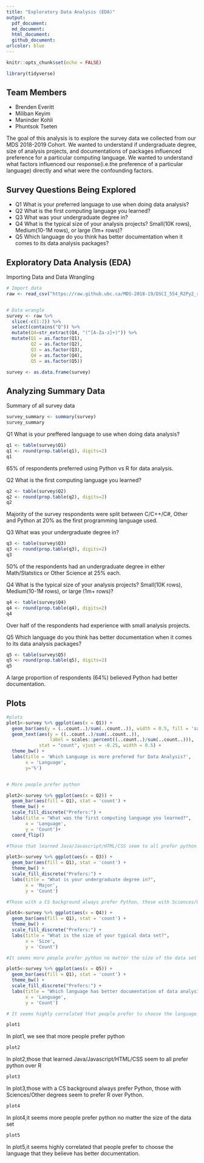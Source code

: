 ```yaml
---
title: "Exploratory Data Analysis (EDA)"
output:
  pdf_document:
  md_document: 
  html_document:
  github_document: 
urlcolor: blue
---
```


```r
knitr::opts_chunk$set(echo = FALSE)
```

```r
library(tidyverse)
```



## Team Members
- Brenden Everitt 
- Miliban Keyim  
- Maninder Kohli 
- Phuntsok Tseten  

The goal of this analysis is to explore the survey data we collected from our MDS 2018-2019 Cohort. We wanted to understand  if undergraduate degree, size of analysis projects, and documentations of packages influenced preference for a particular computing language. We wanted to understand what factors influenced our response(i.e.the preference of a particular language) directly and what were the confounding factors. 


## Survey Questions Being Explored

  - Q1 What is your preferred language to use when doing data analysis?
  - Q2 What is the first computing language you learned?
  - Q3 What was your undergraduate degree in?
  - Q4 What is the typical size of your analysis projects? Small(10K rows), Medium(10-1M rows), or large (1m+ rows)?
  - Q5 Which language do you think has better documentation when it comes to its data analysis packages?


## Exploratory Data Analysis (EDA)

Importing Data and Data Wrangling

```r
# Import data
raw <- read_csv("https://raw.github.ubc.ca/MDS-2018-19/DSCI_554_R2Py2_results/master/DSCI_554_R2Py2.csv?token=AAAGiR15X4PWpGVkb0ojAtjTWSq1Sppwks5csTi9wA%3D%3D")


# Data wrangle 
survey <- raw %>% 
  slice(-c(1:2)) %>% 
  select(contains("Q")) %>% 
  mutate(Q4=str_extract(Q4, "(^[A-Za-z]+)")) %>% 
  mutate(Q1 = as.factor(Q1),
         Q2 = as.factor(Q2),
         Q3 = as.factor(Q3),
         Q4 = as.factor(Q4),
         Q5 = as.factor(Q5))

survey <- as.data.frame(survey)
```

## Analyzing Summary Data

Summary of all survey data 
```r
survey_summary <- summary(survey)
survey_summary

```

Q1 What is your preffered language to use when doing data analysis?
```r

q1 <- table(survey$Q1)
q1 <- round(prop.table(q1), digits=2)
q1  

```
65% of respondents preferred using Python vs R for data analysis. 


Q2 What is the first computing language you learned?
```r

q2 <- table(survey$Q2)
q2 <- round(prop.table(q2), digits=2)
q2  

```
Majority of the survey respondents were split between C/C++/C#, Other and Python at 20% as the first programming language used.


Q3 What was your undergraduate degree in?
```r

q3 <- table(survey$Q3)
q3 <- round(prop.table(q3), digits=2)
q3  

```
50% of the respondents had an undergraduate degree in either Math/Statstics or Other Science at 25% each.


Q4 What is the typical size of your analysis projects? Small(10K rows), Medium(10-1M rows), or large (1m+ rows)?
```r

q4 <- table(survey$Q4)
q4 <- round(prop.table(q4), digits=2)
q4  

```
Over half of the respondents had experience with small analysis projects.


Q5 Which language do you think has better documentation when it comes to its data analysis packages?
```r

q5 <- table(survey$Q5)
q5 <- round(prop.table(q5), digits=2)
q5  

```
A large proportion of respondents (64%) believed Python had better documentation.




## Plots



```r
#plots
plot1<-survey %>% ggplot(aes(x = Q1)) +
  geom_bar(aes(y = (..count..)/sum(..count..)), width = 0.5, fill = 'salmon') +
  geom_text(aes(y = ((..count..)/sum(..count..)),
                label = scales::percent((..count..)/sum(..count..))),
            stat = "count", vjust = -0.25, width = 0.5) +
  theme_bw() +
  labs(title = 'Which Language is more prefered for Data Analysis?',
       x = 'Language',
       y='%') 


# More people prefer python

plot2<-survey %>% ggplot(aes(x = Q2)) +
  geom_bar(aes(fill = Q1), stat = 'count') +
  theme_bw() +
  scale_fill_discrete("Prefers:") +
  labs(title = "What was the first computing language you learned?",
       x = 'Language',
       y = 'Count')+
  coord_flip()

#Those that learned Java/Javascript/HTML/CSS seem to all prefer python over R

plot3<-survey %>% ggplot(aes(x = Q3)) +
  geom_bar(aes(fill = Q1), stat = 'count') +
  theme_bw() +
  scale_fill_discrete("Prefers:") +
  labs(title = "What is your undergraduate degree in?",
       x = 'Major',
       y = 'Count')

#Those with a CS background always prefer Python, those with Sciences/Other degrees seem to prefer R over Python. 

plot4<-survey %>% ggplot(aes(x = Q4)) +
  geom_bar(aes(fill = Q1), stat = 'count') +
  theme_bw() +
  scale_fill_discrete("Prefers:") +
  labs(title = "What is the size of your typical data set?",
       x = 'Size',
       y = 'Count')

#It seems more people prefer python no matter the size of the data set

plot5<-survey %>% ggplot(aes(x = Q5)) +
  geom_bar(aes(fill = Q1), stat = 'count') +
  theme_bw() +
  scale_fill_discrete("Prefers:") +
  labs(title = "Which language has better documentation of data analysis packages??",
       x = 'Language',
       y = 'Count')

# It seems highly correlated that people prefer to choose the language that they believe has better documentation.

```

```r
plot1
```

In plot1, we see that more people prefer python

```r
plot2
```

In plot2,those that learned Java/Javascript/HTML/CSS seem to all prefer python over R

```r
plot3
```

In plot3,those with a CS background always prefer Python, those with Sciences/Other degrees seem to prefer R over Python.

```r
plot4
```

In plot4,it seems more people prefer python no matter the size of the data set

```r
plot5
```

In plot5,it seems highly correlated that people prefer to choose the language that they believe has better documentation.


